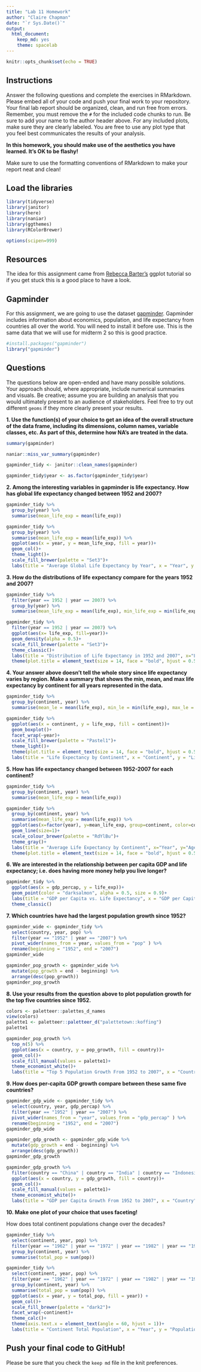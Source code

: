 ```yaml
---
title: "Lab 11 Homework"
author: "Claire Chapman"
date: "`r Sys.Date()`"
output:
  html_document:
    keep_md: yes
    theme: spacelab
---
```


```r
knitr::opts_chunk$set(echo = TRUE)
```

## Instructions
Answer the following questions and complete the exercises in RMarkdown. Please embed all of your code and push your final work to your repository. Your final lab report should be organized, clean, and run free from errors. Remember, you must remove the `#` for the included code chunks to run. Be sure to add your name to the author header above. For any included plots, make sure they are clearly labeled. You are free to use any plot type that you feel best communicates the results of your analysis.  

**In this homework, you should make use of the aesthetics you have learned. It's OK to be flashy!**

Make sure to use the formatting conventions of RMarkdown to make your report neat and clean!  

## Load the libraries
```r
library(tidyverse)
library(janitor)
library(here)
library(naniar)
library(ggthemes)
library(RColorBrewer)
``` 

```r
options(scipen=999)
```


## Resources
The idea for this assignment came from [Rebecca Barter's](http://www.rebeccabarter.com/blog/2017-11-17-ggplot2_tutorial/) ggplot tutorial so if you get stuck this is a good place to have a look.  

## Gapminder
For this assignment, we are going to use the dataset [gapminder](https://cran.r-project.org/web/packages/gapminder/index.html). Gapminder includes information about economics, population, and life expectancy from countries all over the world. You will need to install it before use. This is the same data that we will use for midterm 2 so this is good practice.
```r
#install.packages("gapminder")
library("gapminder")
```

## Questions
The questions below are open-ended and have many possible solutions. Your approach should, where appropriate, include numerical summaries and visuals. Be creative; assume you are building an analysis that you would ultimately present to an audience of stakeholders. Feel free to try out different `geoms` if they more clearly present your results.  

**1. Use the function(s) of your choice to get an idea of the overall structure of the data frame, including its dimensions, column names, variable classes, etc. As part of this, determine how NA's are treated in the data.**  

```r
summary(gapminder)
```
```r
naniar::miss_var_summary(gapminder)
```
```r
gapminder_tidy <- janitor::clean_names(gapminder)
```

```r
gapminder_tidy$year <- as.factor(gapminder_tidy$year)
```


**2. Among the interesting variables in gapminder is life expectancy. How has global life expectancy changed between 1952 and 2007?**

```r
gapminder_tidy %>% 
  group_by(year) %>% 
  summarise(mean_life_exp = mean(life_exp))
```


```r
gapminder_tidy %>% 
  group_by(year) %>% 
  summarise(mean_life_exp = mean(life_exp)) %>% 
  ggplot(aes(x = year, y = mean_life_exp, fill = year))+
  geom_col()+
  theme_light()+
  scale_fill_brewer(palette = "Set3")+
  labs(title = "Average Global Life Expectancy by Year", x = "Year", y = "Life Expectancy (yrs)")
```


**3. How do the distributions of life expectancy compare for the years 1952 and 2007?**

```r
gapminder_tidy %>% 
  filter(year == 1952 | year == 2007) %>% 
  group_by(year) %>% 
  summarise(mean_life_exp = mean(life_exp), min_life_exp = min(life_exp), max_life_exp = max(life_exp))
```

```r
gapminder_tidy %>% 
  filter(year == 1952 | year == 2007) %>% 
  ggplot(aes(x= life_exp, fill=year))+
  geom_density(alpha = 0.5)+
  scale_fill_brewer(palette = "Set3")+
  theme_classic()+
  labs(title = "Distribution of Life Expectancy in 1952 and 2007", x="Life Expectancy", y="Density")+
  theme(plot.title = element_text(size = 14, face = "bold", hjust = 0.5), axis.title = element_text(size=12))
```



**4. Your answer above doesn't tell the whole story since life expectancy varies by region. Make a summary that shows the min, mean, and max life expectancy by continent for all years represented in the data.**

```r
gapminder_tidy %>% 
  group_by(continent, year) %>% 
  summarise(mean_le = mean(life_exp), min_le = min(life_exp), max_le = max(life_exp))
```


```r
gapminder_tidy %>% 
  ggplot(aes(x = continent, y = life_exp, fill = continent))+
  geom_boxplot()+
  facet_wrap(~year)+
  scale_fill_brewer(palette = "Pastel1")+
  theme_light()+
  theme(plot.title = element_text(size = 14, face = "bold", hjust = 0.5), axis.text.x = element_text(angle = 60, hjust = 1))+
  labs(title = "Life Expectancy by Continent", x = "Continent", y = "Life Expectancy")
```


**5. How has life expectancy changed between 1952-2007 for each continent?**

```r
gapminder_tidy %>%
  group_by(continent, year) %>% 
  summarise(mean_life_exp = mean(life_exp))
```


```r
gapminder_tidy %>%
  group_by(continent, year) %>% 
  summarise(mean_life_exp = mean(life_exp)) %>% 
  ggplot(aes(x=factor(year), y=mean_life_exp, group=continent, color=continent))+
  geom_line(size=1)+
  scale_colour_brewer(palette = "RdYlBu")+
  theme_gray()+
  labs(title = "Average Life Expectancy by Continent", x="Year", y="Age", fill= "Continent")+
  theme(plot.title = element_text(size = 14, face = "bold", hjust = 0.5), axis.title = element_text(size=12), legend.position = "bottom")
```


**6. We are interested in the relationship between per capita GDP and life expectancy; i.e. does having more money help you live longer?**

```r
gapminder_tidy %>% 
  ggplot(aes(x = gdp_percap, y = life_exp))+
  geom_point(color = "darksalmon", alpha = 0.5, size = 0.9)+
  labs(title = "GDP per Capita vs. Life Expectancy", x = "GDP per Capita", y = "Life Expectancy")+
  theme_classic()
```


**7. Which countries have had the largest population growth since 1952?**

```r
gapminder_wide <- gapminder_tidy %>% 
  select(country, year, pop) %>% 
  filter(year == "1952" | year == "2007") %>% 
  pivot_wider(names_from = year, values_from = "pop" ) %>% 
  rename(beginning = "1952", end = "2007")
gapminder_wide
```

```r
gapminder_pop_growth <- gapminder_wide %>% 
  mutate(pop_growth = end - beginning) %>% 
  arrange(desc(pop_growth))
gapminder_pop_growth
```


**8. Use your results from the question above to plot population growth for the top five countries since 1952.**

```r
colors <- paletteer::palettes_d_names
view(colors)
palette1 <- paletteer::paletteer_d("palettetown::koffing")
palette1
```

```r
gapminder_pop_growth %>% 
  top_n(5) %>% 
  ggplot(aes(x = country, y = pop_growth, fill = country))+
  geom_col()+
  scale_fill_manual(values = palette1)+
  theme_economist_white()+
  labs(title = "Top 5 Population Growth From 1952 to 2007", x = "Country", y = "Population Growth")
```


**9. How does per-capita GDP growth compare between these same five countries?**

```r
gapminder_gdp_wide <- gapminder_tidy %>% 
  select(country, year, gdp_percap) %>% 
  filter(year == "1952" | year == "2007") %>% 
  pivot_wider(names_from = "year", values_from = "gdp_percap" ) %>% 
  rename(beginning = "1952", end = "2007")
gapminder_gdp_wide
```

```r
gapminder_gdp_growth <- gapminder_gdp_wide %>% 
  mutate(gdp_growth = end - beginning) %>% 
  arrange(desc(gdp_growth))
gapminder_gdp_growth
```

```r
gapminder_gdp_growth %>% 
  filter(country == "China" | country == "India" | country == "Indonesia" | country == "United States" | country == "Brazil") %>% 
  ggplot(aes(x = country, y = gdp_growth, fill = country))+
  geom_col()+
  scale_fill_manual(values = palette1)+
  theme_economist_white()+
  labs(title = "GDP per Capita Growth From 1952 to 2007", x = "Country", y = "GDP per Capita Growth")
```


**10. Make one plot of your choice that uses faceting!**

How does total continent populations change over the decades?
```r
gapminder_tidy %>% 
  select(continent, year, pop) %>% 
  filter(year == "1962" | year == "1972" | year == "1982" | year == "1992") %>% 
  group_by(continent, year) %>% 
  summarise(total_pop = sum(pop))
```


```r
gapminder_tidy %>% 
  select(continent, year, pop) %>% 
  filter(year == "1962" | year == "1972" | year == "1982" | year == "1992") %>% 
  group_by(continent, year) %>% 
  summarise(total_pop = sum(pop)) %>%  
  ggplot(aes(x = year, y = total_pop, fill = year)) +
  geom_col()+
  scale_fill_brewer(palette = "dark2")+
  facet_wrap(~continent)+
  theme_calc()+
  theme(axis.text.x = element_text(angle = 60, hjust = 1))+
  labs(title = "Continent Total Population", x = "Year", y = "Population", fill = NULL)
```
<style>
div.blue { background-color:#e6f0ff; border-radius: 5px; padding: 20px;}
</style>
<div class = "blue">


## Push your final code to GitHub!
Please be sure that you check the `keep md` file in the knit preferences.

</div>
